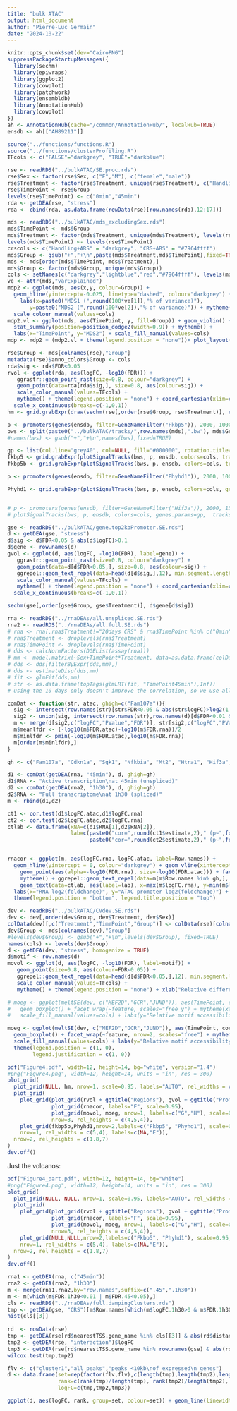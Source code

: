 ```yaml
---
title: "bulk ATAC"
output: html_document
author: "Pierre-Luc Germain"
date: "2024-10-22"
---
```


```r
knitr::opts_chunk$set(dev="CairoPNG")
suppressPackageStartupMessages({
  library(sechm)
  library(epiwraps)
  library(ggplot2)
  library(cowplot)
  library(patchwork)
  library(ensembldb)
  library(AnnotationHub)
  library(cowplot)
})
ah <- AnnotationHub(cache="/common/AnnotationHub/", localHub=TRUE)
ensdb <- ah[["AH89211"]]

source("../functions/functions.R")
source("../functions/clusterProfiling.R")
TFcols <- c("FALSE"="darkgrey", "TRUE"="darkblue")
```

```r
rse <- readRDS("../bulkATAC/SE.proc.rds")
rse$Sex <- factor(rse$Sex, c("F","M"), c("female","male"))
rse$Treatment <- factor(rse$Treatment, unique(rse$Treatment), c("Handling+ARS","CRS+ARS"))
rse$TimePoint <- rse$Group
levels(rse$TimePoint) <- c("0min","45min")
rda <- getDEA(rse, "stress")
rda <- cbind(rda, as.data.frame(rowData(rse)[row.names(rda),12:17]))

mds <- readRDS("../bulkATAC/mds_excludingSex.rds")
mds$TimePoint <- mds$Group
mds$Treatment <- factor(mds$Treatment, unique(mds$Treatment), levels(rse$Treatment))
levels(mds$TimePoint) <- levels(rse$TimePoint)
crscols <- c("Handling+ARS" = "darkgrey", "CRS+ARS" = "#7964ffff")
mds$Group <- gsub("+","+\n",paste(mds$Treatment,mds$TimePoint),fixed=TRUE)
mds <- mds[order(mds$TimePoint, mds$Treatment),]
mds$Group <- factor(mds$Group, unique(mds$Group))
cols <- setNames(c("darkgrey","lightblue","red","#7964ffff"), levels(mds$Group))
ve <- attr(mds,"varExplained")
mdp2 <- ggplot(mds, aes(x,y, colour=Group)) + 
  geom_hline(yintercept=-0.025, linetype="dashed", colour="darkgrey") + geom_point(size=3) +
    labs(x=paste0("MDS1 (",round(100*ve[1]),"% of variance)"),
       y=paste0("MDS2 (",round(100*ve[2]),"% of variance)")) + mytheme() +
  scale_colour_manual(values=cols)
mdp2.vl <- ggplot(mds, aes(TimePoint, y, fill=Group)) + geom_violin() + 
  stat_summary(position=position_dodge2(width=0.9)) + mytheme() +
  labs(x="TimePoint", y="MDS2") + scale_fill_manual(values=cols)
mdp <- mdp2 + (mdp2.vl + theme(legend.position = "none"))+ plot_layout(widths=c(4,3))
```

```r
rse$Group <- mds[colnames(rse),"Group"]
metadata(rse)$anno_colors$Group <- cols
rda$sig <- rda$FDR<0.05
rvol <- ggplot(rda, aes(logFC, -log10(FDR))) + 
   ggrastr::geom_point_rast(size=0.8, colour="darkgrey") + 
   geom_point(data=rda[rda$sig,], size=0.8, aes(colour=sig)) + 
   scale_color_manual(values=TFcols) +
   mytheme() + theme(legend.position = "none") + coord_cartesian(xlim=c(-1.1,1.1)) +
  scale_x_continuous(breaks=c(-1,0,1))
hm <- grid.grabExpr(draw(sechm(rse[,order(rse$Group, rse$Treatment)], row.names(rda)[which(rda$sig)], assayName = "log2FC", gaps_at="TimePoint", top_annotation=c("Group","Sex"), hmcols = c("blue","black","yellow")), merge=FALSE))#, annotation_legend_side="bottom", heatmap_legend_side="bottom"))
```


```r
p <- promoters(genes(ensdb, filter=GeneNameFilter("Fkbp5")), 2000, 1000)
bws <- split(paste0("../bulkATAC/tracks/",row.names(mds),".bw"), mds$Group)[levels(mds$Group)]
#names(bws) <- gsub("+","+\n",names(bws),fixed=TRUE)

gp <- list(col.line="grey40", col=NULL, fill="#000000", rotation.title=0)
fkbp5 <- grid.grabExpr(plotSignalTracks(bws, p, ensdb, colors=cols, tracks.params = list(ylim=c(0,0.33),transformation=\(x) x, yTicksAt=c(0,0.3), cex.axis=0.55), aggregation="heatmap+mean", genes.params = gp, background.title=NA, cex.title = 0.6), wrap.grobs = TRUE, wrap = TRUE)
fkbp5b <- grid.grabExpr(plotSignalTracks(bws, p, ensdb, colors=cols, tracks.params = list(ylim=c(0,0.34^2),transformation=\(x) x^2, yTicksAt=c(0,0.1), cex.axis=0.55), aggregation="heatmap+mean", genes.params = gp, background.title=NA, cex.title = 0.6), wrap.grobs = TRUE, wrap = TRUE)

p <- promoters(genes(ensdb, filter=GeneNameFilter("Phyhd1")), 2000, 1000)

Phyhd1 <- grid.grabExpr(plotSignalTracks(bws, p, ensdb, colors=cols, genes.params=gp,  tracks.params = list(ylim=c(0,0.2), yTicksAt=c(0,0.1), cex.axis=0.5), aggregation="heatmap+mean", cex.title=0.6), wrap.grobs=TRUE, wrap = TRUE)


# p <- promoters(genes(ensdb, filter=GeneNameFilter("Hif3a")), 2000, 1500)
# plotSignalTracks(bws, p, ensdb, colors=cols, genes.params=gp,  tracks.params = list(ylim=c(0,0.15), yTicksAt=c(0,0.15)), aggregation="heatmap+mean")
```


```r
gse <- readRDS("../bulkATAC/gene.top2kbPromoter.SE.rds")
d <- getDEA(gse, "stress")
d$sig <- d$FDR<0.05 & abs(d$logFC)>0.1
d$gene <- row.names(d)
gvol <- ggplot(d, aes(logFC, -log10(FDR), label=gene)) + 
   ggrastr::geom_point_rast(size=0.8, colour="darkgrey") + 
   geom_point(data=d[d$FDR<0.05,], size=0.8, aes(colour=sig)) + 
   ggrepel::geom_text_repel(data=head(d[d$sig,],12), min.segment.length = 0, size=3) + 
   scale_color_manual(values=TFcols) +
   mytheme() + theme(legend.position = "none") + coord_cartesian(xlim=c(-1.1,1.1)) +
  scale_x_continuous(breaks=c(-1,0,1))
```


```r
sechm(gse[,order(gse$Group, gse$Treatment)], d$gene[d$sig])
```

```r
rna <- readRDS("../rnaDEAs/all.unspliced.SE.rds")
rna2 <- readRDS("../rnaDEAs/all.full.SE.rds")
# rna <- rna[,rna$Treatment!="20days CRS" & rna$TimePoint %in% c("0min","45min")]
# rna$Treatment <- droplevels(rna$Treatment)
# rna$TimePoint <- droplevels(rna$TimePoint)
# dds <- calcNormFactors(DGEList(assay(rna)))
# mm <- model.matrix(~Sex+TimePoint*Treatment, data=as.data.frame(colData(rna)))
# dds <- dds[filterByExpr(dds,mm),]
# dds <- estimateDisp(dds,mm)
# fit <- glmFit(dds,mm)
# str <- as.data.frame(topTags(glmLRT(fit, "TimePoint45min"),Inf))
# using the 10 days only doesn't improve the correlation, so we use all samples to get more sig genes

comDat <- function(str, atac, ghigh=c("Fam107a")){
  sig <- intersect(row.names(str)[str$FDR<0.05 & abs(str$logFC)>log2(1.1)], row.names(d))
  sig2 <- union(sig, intersect(row.names(str),row.names(d)[d$FDR<0.01 & abs(d$logFC)>0.2 & !grepl("^Gm|Rik",row.names(d))]))
  m <- merge(d[sig2,c("logFC","PValue","FDR")], str[sig2,c("logFC","PValue","FDR")], by="row.names", suffix=c(".atac",".rna"))
  m$meanlfdr <- (-log10(m$FDR.atac)-log10(m$FDR.rna))/2
  m$minlfdr <- pmin(-log10(m$FDR.atac),log10(m$FDR.rna))
  m[order(m$minlfdr),]
}

gh <- c("Fam107a", "Cdkn1a", "Sgk1", "Nfkbia", "Mt2", "Htra1", "Hif3a", "Fkbp5","Phyhd1")

d1 <- comDat(getDEA(rna, "45min"), d, ghigh=gh)
d1$RNA <- "Active transcription\nat 45min (unspliced)"
d2 <- comDat(getDEA(rna2, "1h30"), d, ghigh=gh)
d2$RNA <- "Full transcriptome\nat 1h30 (spliced)"
m <- rbind(d1,d2)

ct1 <- cor.test(d1$logFC.atac,d1$logFC.rna)
ct2 <- cor.test(d2$logFC.atac,d2$logFC.rna)
ctlab <- data.frame(RNA=c(d1$RNA[1],d2$RNA[2]),
                    lab=c(paste0("cor=",round(ct1$estimate,2)," (p~",format(ct1$p.value,digits=1),")"),
                          paste0("cor=",round(ct2$estimate,2)," (p~",format(ct2$p.value,digits=1),")")))


rnacor <- ggplot(m, aes(logFC.rna, logFC.atac, label=Row.names)) + 
  geom_hline(yintercept = 0, colour="darkgrey") + geom_vline(xintercept = 0, colour="darkgrey") +
    geom_point(aes(alpha=-log10(FDR.rna), size=-log10(FDR.atac))) + facet_wrap(~RNA, scales="free_x") + 
    mytheme() + ggrepel::geom_text_repel(data=m[m$Row.names %in% gh,], min.segment.length = 0, max.overlaps = 30) +
    geom_text(data=ctlab, aes(label=lab), x=max(m$logFC.rna), y=min(m$logFC.atac), hjust=1, vjust=0) +
  labs(x="RNA log2(foldchange)", y="ATAC promoter log2(foldchange)") + 
  theme(legend.position = "bottom", legend.title.position = "top")
```


```r
dev <- readRDS("../bulkATAC/CVdev.SE.rds")
dev <- dev[,order(dev$Group, dev$Treatment, dev$Sex)]
colData(dev)[,c("Treatment","TimePoint","Group")] <- colData(rse)[colnames(dev),c("Treatment","TimePoint","Group")]
dev$Group <- mds[colnames(dev),"Group"]
#levels(dev$Group) <- gsub("+","+\n",levels(dev$Group), fixed=TRUE)
names(cols) <- levels(dev$Group)
d <- getDEA(dev, "stress", homogenize = TRUE)
d$motif <- row.names(d)
movol <- ggplot(d, aes(logFC, -log10(FDR), label=motif)) + 
   geom_point(size=0.8, aes(colour=FDR<0.05)) + 
   ggrepel::geom_text_repel(data=head(d[d$FDR<0.05,],12), min.segment.length = 0) + 
   scale_color_manual(values=TFcols) +
   mytheme() + theme(legend.position = "none") + xlab("Relative difference")

# moeg <- ggplot(meltSE(dev, c("MEF2D","GCR","JUND")), aes(TimePoint, corrected, fill=Group)) + 
#   geom_boxplot() + facet_wrap(~feature, scales="free_y") + mytheme(xax = FALSE) +
#   scale_fill_manual(values=cols) + labs(y="Relative motif accessibility", x=NULL)

moeg <- ggplot(meltSE(dev, c("MEF2D","GCR","JUND")), aes(TimePoint, corrected, fill=Group)) + 
  geom_boxplot() + facet_wrap(~feature, nrow=2, scales="free") + mytheme(xax = FALSE) +
  scale_fill_manual(values=cols) + labs(y="Relative motif accessibility", x=NULL) +
  theme(legend.position = c(1, 0),
        legend.justification = c(1, 0))
```

```r
pdf("Figure4.pdf", width=12, height=14, bg="white", version="1.4")
#png("Figure4.png", width=12, height=14, units = "in", res = 300)
plot_grid(
  plot_grid(NULL, hm, nrow=1, scale=0.95, labels="AUTO", rel_widths = c(5,4)),
  plot_grid(
    plot_grid(plot_grid(rvol + ggtitle("Regions"), gvol + ggtitle("Promoters"), nrow=1, scale=0.95, labels=c("C","D")),
              plot_grid(rnacor, labels="F", scale=0.95),
              plot_grid(movol, moeg, nrow=1, labels=c("G","H"), scale=0.95, rel_widths = c(3,4)),
              nrow=3, rel_heights = c(4,5,4)),
    plot_grid(fkbp5b,Phyhd1,nrow=2,labels=c("Fkbp5", "Phyhd1"), scale=0.95, label_x = 0.5),
    nrow=1, rel_widths = c(5,4), labels=c(NA,"E")),
  nrow=2, rel_heights = c(1.8,7)
)
dev.off()
```

Just the volcanos:

```r
pdf("Figure4_part.pdf", width=12, height=14, bg="white")
#png("Figure4.png", width=12, height=14, units = "in", res = 300)
plot_grid(
  plot_grid(NULL, NULL, nrow=1, scale=0.95, labels="AUTO", rel_widths = c(5,4)),
  plot_grid(
    plot_grid(plot_grid(rvol + ggtitle("Regions"), gvol + ggtitle("Promoters"), nrow=1, scale=0.95, labels=c("C","D")),
              plot_grid(rnacor, labels="F", scale=0.95),
              plot_grid(movol, moeg, nrow=1, labels=c("G","H"), scale=0.95, rel_widths = c(3,4)),
              nrow=3, rel_heights = c(4,5,4)),
    plot_grid(NULL,NULL,nrow=2,labels=c("Fkbp5", "Phyhd1"), scale=0.95, label_x = 0.5),
    nrow=1, rel_widths = c(5,4), labels=c(NA,"E")),
  nrow=2, rel_heights = c(1.8,7)
)
dev.off()

```



```r
rna1 <- getDEA(rna, c("45min"))
rna2 <- getDEA(rna2, "1h30")
m <- merge(rna1,rna2,by="row.names",suffix=c(".45",".1h30"))
m <- m[which(m$FDR.1h30<0.01 | m$FDR.45<0.05),]
cls <- readRDS("../rnaDEAs/full.dampingClusters.rds")
tmp <- getDEA(gse, "CRS")[m$Row.names[which(m$logFC.1h30>0 & m$FDR.1h30<0.05)],]
hist(cls[[3]]
     
rd  <- rowData(rse)
tmp <- getDEA(rse[rd$nearestTSS.gene_name %in% cls[[3]] & abs(rd$distance2nearestTSS)<10000, ], "interaction")$logFC
tmp2 <- getDEA(rse, "interaction")$logFC
tmp3 <- getDEA(rse[rd$nearestTSS.gene_name %in% row.names(gse) & abs(rd$distance2nearestTSS)<10000, ], "interaction")$logFC
wilcox.test(tmp,tmp2)

flv <- c("cluster1","all peaks","peaks <10kb\nof expressed\n genes")
d <- data.frame(set=rep(factor(flv,flv),c(length(tmp),length(tmp2),length(tmp3))), 
                rank=c(rank(tmp)/length(tmp), rank(tmp2)/length(tmp2), rank(tmp3)/length(tmp3)),
                logFC=c(tmp,tmp2,tmp3))

ggplot(d, aes(logFC, rank, group=set, colour=set)) + geom_line(linewidth=1.15) + theme_bw() + coord_cartesian(xlim=c(-0.8,0.7)) + labs(x="CRS:ARS interacton logFC", y="Cumulative proportion")
```

